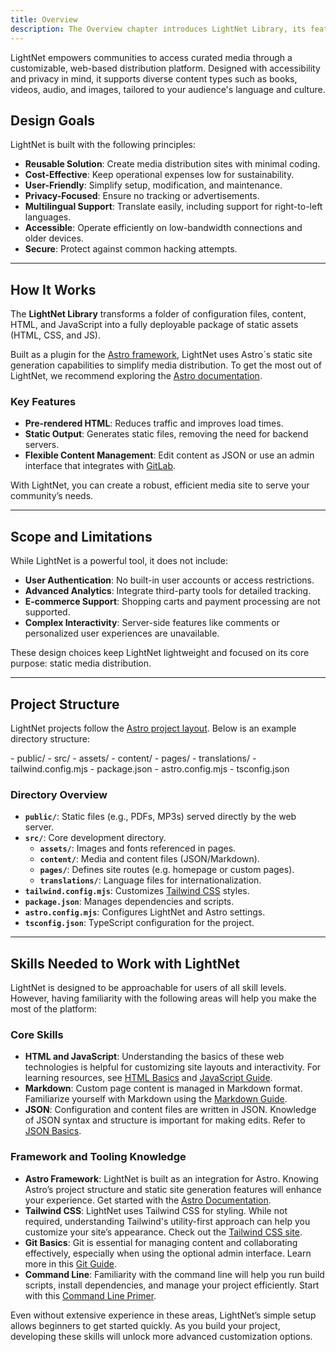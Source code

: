 ```yaml
---
title: Overview
description: The Overview chapter introduces LightNet Library, its features, limitations, and setup using the Astro framework.
---
```



LightNet empowers communities to access curated media through a customizable, web-based distribution platform. Designed with accessibility and privacy in mind, it supports diverse content types such as books, videos, audio, and images, tailored to your audience's language and culture.

## Design Goals

LightNet is built with the following principles:

- **Reusable Solution**: Create media distribution sites with minimal coding.
- **Cost-Effective**: Keep operational expenses low for sustainability.
- **User-Friendly**: Simplify setup, modification, and maintenance.
- **Privacy-Focused**: Ensure no tracking or advertisements.
- **Multilingual Support**: Translate easily, including support for right-to-left languages.
- **Accessible**: Operate efficiently on low-bandwidth connections and older devices.
- **Secure**: Protect against common hacking attempts.

---

## How It Works

The **LightNet Library** transforms a folder of configuration files, content, HTML, and JavaScript into a fully deployable package of static assets (HTML, CSS, and JS).

Built as a plugin for the [Astro framework](https://astro.build), LightNet uses Astro´s static site generation capabilities to simplify media distribution. To get the most out of LightNet, we recommend exploring the [Astro documentation](https://docs.astro.build/en/getting-started/).

### Key Features

- **Pre-rendered HTML**: Reduces traffic and improves load times.
- **Static Output**: Generates static files, removing the need for backend servers.
- **Flexible Content Management**: Edit content as JSON or use an admin interface that integrates with [GitLab](https://gitlab.com).

With LightNet, you can create a robust, efficient media site to serve your community’s needs.

---

## Scope and Limitations

While LightNet is a powerful tool, it does not include:

- **User Authentication**: No built-in user accounts or access restrictions.
- **Advanced Analytics**: Integrate third-party tools for detailed tracking.
- **E-commerce Support**: Shopping carts and payment processing are not supported.
- **Complex Interactivity**: Server-side features like comments or personalized user experiences are unavailable.

These design choices keep LightNet lightweight and focused on its core purpose: static media distribution.

---

## Project Structure

LightNet projects follow the [Astro project layout](https://docs.astro.build/en/basics/project-structure/). Below is an example directory structure:

<FileTree>
- public/
- src/
  - assets/
  - content/
  - pages/
  - translations/
- tailwind.config.mjs
- package.json
- astro.config.mjs
- tsconfig.json
</FileTree>

### Directory Overview

- **`public/`**: Static files (e.g., PDFs, MP3s) served directly by the web server.
- **`src/`**: Core development directory.
  - **`assets/`**: Images and fonts referenced in pages.
  - **`content/`**: Media and content files (JSON/Markdown).
  - **`pages/`**: Defines site routes (e.g. homepage or custom pages).
  - **`translations/`**: Language files for internationalization.
- **`tailwind.config.mjs`**: Customizes [Tailwind CSS](https://tailwindcss.com/) styles.
- **`package.json`**: Manages dependencies and scripts.
- **`astro.config.mjs`**: Configures LightNet and Astro settings.
- **`tsconfig.json`**: TypeScript configuration for the project.

---


## Skills Needed to Work with LightNet

LightNet is designed to be approachable for users of all skill levels. However, having familiarity with the following areas will help you make the most of the platform:

### Core Skills

- **HTML and JavaScript**: Understanding the basics of these web technologies is helpful for customizing site layouts and interactivity. For learning resources, see [HTML Basics](https://developer.mozilla.org/en-US/docs/Learn/Getting_started_with_the_web/HTML_basics) and [JavaScript Guide](https://developer.mozilla.org/en-US/docs/Web/JavaScript/Guide).
- **Markdown**: Custom page content is managed in Markdown format. Familiarize yourself with Markdown using the [Markdown Guide](https://www.markdownguide.org/).
- **JSON**: Configuration and content files are written in JSON. Knowledge of JSON syntax and structure is important for making edits. Refer to [JSON Basics](https://learnxinyminutes.com/json/).

### Framework and Tooling Knowledge

- **Astro Framework**: LightNet is built as an integration for Astro. Knowing Astro’s project structure and static site generation features will enhance your experience. Get started with the [Astro Documentation](https://docs.astro.build/en/getting-started/).
- **Tailwind CSS**: LightNet uses Tailwind CSS for styling. While not required, understanding Tailwind's utility-first approach can help you customize your site’s appearance. Check out the [Tailwind CSS site](https://tailwindcss.com/).
- **Git Basics**: Git is essential for managing content and collaborating effectively, especially when using the optional admin interface. Learn more in this [Git Guide](https://www.baeldung.com/ops/git-guide).
- **Command Line**: Familiarity with the command line will help you run build scripts, install dependencies, and manage your project efficiently. Start with this [Command Line Primer](https://developer.mozilla.org/en-US/docs/Learn/Tools_and_testing/Understanding_client-side_tools/Command_line).


Even without extensive experience in these areas, LightNet’s simple setup allows beginners to get started quickly. As you build your project, developing these skills will unlock more advanced customization options.


